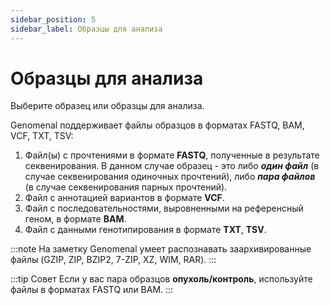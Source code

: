 ---
sidebar_position: 5
sidebar_label: Образцы для анализа
---

# Образцы для анализа

Выберите образец или образцы для анализа.

Genomenal поддерживает файлы образцов в форматах FASTQ, BAM, VCF, TXT, TSV:
1. Файл(ы) с прочтениями в формате **FASTQ**, полученные в результате секвенирования. В данном случае образец -
это либо ***один файл*** (в случае секвенирования одиночных прочтений), либо ***пара файлов***
(в случае секвенирования парных прочтений).
2. Файл с аннотацией вариантов в формате **VCF**.
3. Файл с последовательностями, выровненными на референсный геном, в формате **BAM**.
4. Файл с данными генотипирования в формате **TXT**, **TSV**.

:::note На заметку
Genomenal умеет распознавать заархивированные файлы (GZIP, ZIP, BZIP2, 7-ZIP, XZ, WIM, RAR).
:::

:::tip Совет
Если у вас пара образцов **опухоль/контроль**, используйте файлы в форматах FASTQ или BAM.
:::


<TipForCNV />
